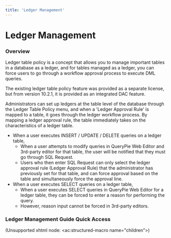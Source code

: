 ```yaml
---
title: 'Ledger Management'
---
```



# Ledger Management

### Overview

Ledger table policy is a concept that allows you to manage important tables in a database as a ledger, and for tables managed as a ledger, you can force users to go through a workflow approval process to execute DML queries.

<Callout type="important">
The existing ledger table policy feature was provided as a separate license, but from version 10.2.1, it is provided as an integrated DAC feature.
</Callout>


Administrators can set up ledgers at the table level of the database through the Ledger Table Policy menu, and when a 'Ledger Approval Rule' is mapped to a table, it goes through the ledger workflow process. By mapping a ledger approval rule, the table immediately takes on the characteristics of a ledger table.

* When a user executes INSERT / UPDATE / DELETE queries on a ledger table,
    * When a user attempts to modify queries in QueryPie Web Editor and 3rd-party editor for that table, the user will be notified that they must go through SQL Request.
    * Users who then enter SQL Request can only select the ledger approval rule (Ledger Approval Rule) that the administrator has previously set for that table, and can force approval based on the table and simultaneously force the approval line.
* When a user executes SELECT queries on a ledger table,
    * When a user executes SELECT queries in QueryPie Web Editor for a ledger table, they can be forced to enter a reason for performing the query.
    * However, reason input cannot be forced in 3rd-party editors.


### Ledger Management Guide Quick Access

(Unsupported xhtml node: &lt;ac:structured-macro name="children"&gt;)
